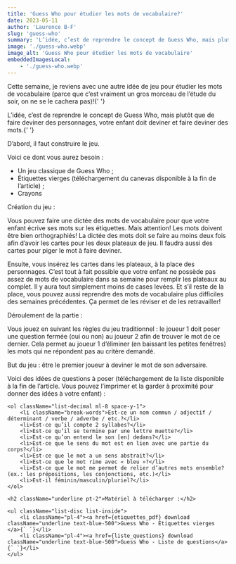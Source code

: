 ```yaml
---
title: 'Guess Who pour étudier les mots de vocabulaire?'
date: 2023-05-11
author: 'Laurence B-F'
slug: 'guess-who'
summary: 'L’idée, c’est de reprendre le concept de Guess Who, mais plutôt que de faire deviner des personnages, votre enfant doit deviner et faire deviner des mots.'
image: './guess-who.webp'
image_alt: 'Guess Who pour étudier les mots de vocabulaire'
embeddedImagesLocal:
    - './guess-who.webp'
---
```



<p className="p-4 font-mulish">
    Cette semaine, je reviens avec une autre idée de jeu pour étudier les mots de vocabulaire (parce que c’est vraiment
    un gros morceau de l’étude du soir, on ne se le cachera pas)!{' '}
</p>

<p className="p-4 font-mulish">
    L’idée, c’est de reprendre le concept de Guess Who, mais plutôt que de faire deviner des personnages, votre enfant
    doit deviner et faire deviner des mots.{' '}
</p>

<p className="p-4 font-mulish md:mb-40 lg:mb-0">D’abord, il faut construire le jeu. </p>

<div className="flex flex-col border-4 border-lbf-orange rounded-lg md:mx-10 my-10 px-10 py-6 gap-2 font-mulish"> 
    <p>Voici ce dont vous aurez besoin :</p>
    <ul className="list-disc list-inside pb-6">
        <li className="pl-4">Un jeu classique de Guess Who ;</li>
        <li className="pl-4">Étiquettes vierges (téléchargement du canevas disponible à la fin de l’article) ; </li>
        <li className="pl-4">Crayons</li>
    </ul>
    Création du jeu :

Vous pouvez faire une dictée des mots de vocabulaire pour que votre enfant écrive ses mots sur les étiquettes. Mais attention! Les mots doivent être bien orthographiés! La dictée des mots doit se faire au moins deux fois afin d’avoir les cartes pour les deux plateaux de jeu. Il faudra aussi des cartes pour piger le mot à faire deviner.

Ensuite, vous insérez les cartes dans les plateaux, à la place des personnages. C’est tout à fait possible que votre enfant ne possède pas assez de mots de vocabulaire dans sa semaine pour remplir les plateaux au complet. Il y aura tout simplement moins de cases levées. Et s’il reste de la place, vous pouvez aussi reprendre des mots de vocabulaire plus difficiles des semaines précédentes. Ça permet de les réviser et de les retravailler!

Déroulement de la partie :

Vous jouez en suivant les règles du jeu traditionnel : le joueur 1 doit poser une question fermée (oui ou non) au joueur 2 afin de trouver le mot de ce dernier. Cela permet au joueur 1 d’éliminer (en baissant les petites fenêtres) les mots qui ne répondent pas au critère demandé.

<p className="pt-6">But du jeu : être le premier joueur à deviner le mot de son adversaire.</p>
</div>
<div className="flex flex-col gap-4 font-mulish">
    Voici des idées de questions à poser (téléchargement de la liste disponible à la fin de l’article. Vous pouvez l’imprimer et la garder à proximité pour donner des idées à votre enfant) :

    <ol className="list-decimal ml-8 space-y-1">
        <li className="break-words">Est-ce un nom commun / adjectif / déterminant / verbe / adverbe / etc.?</li>
        <li>Est-ce qu’il compte 2 syllabes?</li>
        <li>Est-ce qu’il se termine par une lettre muette?</li>
        <li>Est-ce qu’on entend le son [en] dedans?</li>
        <li>Est-ce que le sens du mot est en lien avec une partie du corps?</li>
        <li>Est-ce que le mot a un sens abstrait?</li>
        <li>Est-ce que le mot rime avec « bleu »?</li>
        <li>Est-ce que le mot me permet de relier d’autres mots ensemble? (ex.: les prépositions, les conjonctions, etc.)</li>
        <li>Est-il féminin/masculin/pluriel?</li>
    </ol>

    <h2 className="underline pt-2">Matériel à télécharger :</h2>

    <ul className="list-disc list-inside">
        <li className="pl-4"><a href={etiquettes_pdf} download className="underline text-blue-500">Guess Who - Étiquettes vierges </a>{` `}</li>
        <li className="pl-4"><a href={liste_questions} download className="underline text-blue-500">Guess Who - Liste de questions</a>{` `}</li>
    </ul>

</div>
